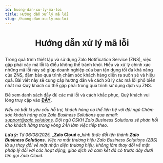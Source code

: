 ```yaml
---
id: huong-dan-xu-ly-ma-loi
title: Hướng dẫn xử lý mã lỗi
slug: /huong-dan-xu-ly-ma-loi
---
```


# <p align="center">Hướng dẫn xử lý mã lỗi</p>

Trong quá trình thiết lập và sử dụng Zalo Notification Service (ZNS), việc gặp phải các mã lỗi là điều không thể tránh khỏi. Hiểu và xử lý chính xác những mã lỗi này sẽ giúp doanh nghiệp của bạn tận dụng tối đa khả năng của ZNS, đảm bảo quá trình chăm sóc khách hàng diễn ra suôn sẻ và hiệu quả. Bài viết này sẽ cung cấp hướng dẫn về cách xử lý các mã lỗi phổ biến nhất mà Quý khách có thể gặp phải trong quá trình sử dụng dịch vụ ZNS.

Để xem danh sách đầy đủ các mã lỗi và cách khắc phục, Quý khách vui lòng truy cập vào [**ĐÂY**](https://developers.zalo.me/docs/zalo-notification-service/phu-luc/bang-ma-loi).

*Nếu có bất kì yêu cầu hỗ trợ, khách hàng có thể liên hệ với đội ngũ Chăm sóc khách hàng của Zalo Business Solutions qua email: support@zalo.solutions. Đội ngũ CSKH Zalo Business Solutions sẽ phản hồi cho khách hàng trong vòng 24h làm việc tiếp theo.*

_**Lưu ý:**_ _Từ 06/08/2025,_ _**Zalo Cloud c**__hính thức đổi tên thành_ _**Zalo Business Solutions.**_ _Việc ra mắt thương hiệu Zalo Business Solutions (ZBS) là sự thay đổi về mặt nhận diện thương hiệu, không làm thay đổi về mặt pháp lý đối với các hoạt động, giao dịch và cam kết đã có trước đây dưới tên gọi Zalo Cloud._

